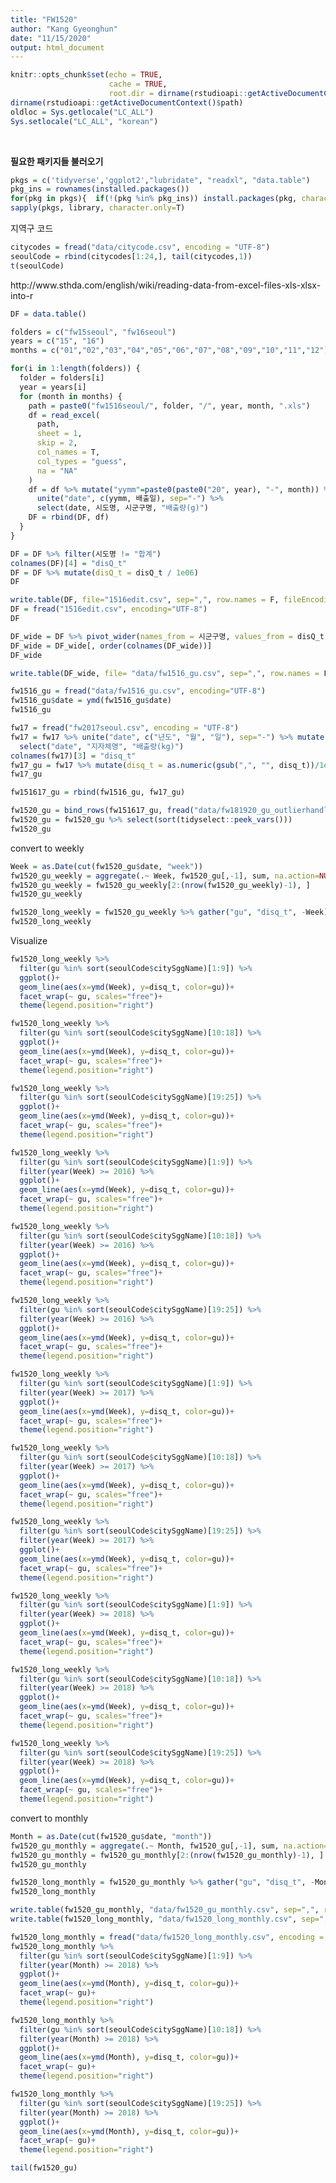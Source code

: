 ```yaml
---
title: "FW1520"
author: "Kang Gyeonghun"
date: "11/15/2020"
output: html_document
---
```


```r
knitr::opts_chunk$set(echo = TRUE,
                      cache = TRUE,
                      root.dir = dirname(rstudioapi::getActiveDocumentContext()$path))
dirname(rstudioapi::getActiveDocumentContext()$path)
oldloc = Sys.getlocale("LC_ALL")
Sys.setlocale("LC_ALL", "korean")
```

<br>

**필요한 패키지들 불러오기**
```r
pkgs = c('tidyverse','ggplot2',"lubridate", "readxl", "data.table")
pkg_ins = rownames(installed.packages())
for(pkg in pkgs){  if(!(pkg %in% pkg_ins)) install.packages(pkg, character.only=T) }
sapply(pkgs, library, character.only=T)
```

지역구 코드

```r
citycodes = fread("data/citycode.csv", encoding = "UTF-8")
seoulCode = rbind(citycodes[1:24,], tail(citycodes,1))
t(seoulCode)
```


http://www.sthda.com/english/wiki/reading-data-from-excel-files-xls-xlsx-into-r

```r
DF = data.table()

folders = c("fw15seoul", "fw16seoul")
years = c("15", "16")
months = c("01","02","03","04","05","06","07","08","09","10","11","12")

for(i in 1:length(folders)) {
  folder = folders[i]
  year = years[i]
  for (month in months) {
    path = paste0("fw1516seoul/", folder, "/", year, month, ".xls")
    df = read_excel(
      path,
      sheet = 1,
      skip = 2,
      col_names = T,
      col_types = "guess",
      na = "NA"
    )
    df = df %>% mutate("yymm"=paste0(paste0("20", year), "-", month)) %>% 
      unite("date", c(yymm, 배출일), sep="-") %>% 
      select(date, 시도명, 시군구명, "배출량(g)")
    DF = rbind(DF, df)
  }
}

DF = DF %>% filter(시도명 != "합계")
colnames(DF)[4] = "disQ_t"
DF = DF %>% mutate(disQ_t = disQ_t / 1e06)
DF
```

```r
write.table(DF, file="1516edit.csv", sep=",", row.names = F, fileEncoding = "UTF-8")
DF = fread("1516edit.csv", encoding="UTF-8")
DF
```

```r
DF_wide = DF %>% pivot_wider(names_from = 시군구명, values_from = disQ_t) %>% select(-"시도명")
DF_wide = DF_wide[, order(colnames(DF_wide))]
DF_wide
```

```r
write.table(DF_wide, file= "data/fw1516_gu.csv", sep=",", row.names = F, fileEncoding = "UTF-8")
```

```r
fw1516_gu = fread("data/fw1516_gu.csv", encoding="UTF-8")
fw1516_gu$date = ymd(fw1516_gu$date)
fw1516_gu
```

```r
fw17 = fread("fw2017seoul.csv", encoding = "UTF-8")
fw17 = fw17 %>% unite("date", c("년도", "월", "일"), sep="-") %>% mutate(date = ymd(date)) %>% 
  select("date", "지자체명", "배출량(kg)")
colnames(fw17)[3] = "disq_t"
fw17_gu = fw17 %>% mutate(disq_t = as.numeric(gsub(",", "", disq_t))/1e6) %>% spread("지자체명", disq_t)
fw17_gu
```

```r
fw151617_gu = rbind(fw1516_gu, fw17_gu)
```

```r
fw1520_gu = bind_rows(fw151617_gu, fread("data/fw181920_gu_outlierhandled.csv", encoding = "UTF-8"))
fw1520_gu = fw1520_gu %>% select(sort(tidyselect::peek_vars()))
fw1520_gu
```

convert to weekly

```r
Week = as.Date(cut(fw1520_gu$date, "week"))
fw1520_gu_weekly = aggregate(.~ Week, fw1520_gu[,-1], sum, na.action=NULL)
fw1520_gu_weekly = fw1520_gu_weekly[2:(nrow(fw1520_gu_weekly)-1), ]
fw1520_gu_weekly

fw1520_long_weekly = fw1520_gu_weekly %>% gather("gu", "disq_t", -Week)
fw1520_long_weekly
```


Visualize

```r
fw1520_long_weekly %>% 
  filter(gu %in% sort(seoulCode$citySggName)[1:9]) %>% 
  ggplot()+
  geom_line(aes(x=ymd(Week), y=disq_t, color=gu))+
  facet_wrap(~ gu, scales="free")+
  theme(legend.position="right")

fw1520_long_weekly %>% 
  filter(gu %in% sort(seoulCode$citySggName)[10:18]) %>%
  ggplot()+
  geom_line(aes(x=ymd(Week), y=disq_t, color=gu))+
  facet_wrap(~ gu, scales="free")+
  theme(legend.position="right")

fw1520_long_weekly %>% 
  filter(gu %in% sort(seoulCode$citySggName)[19:25]) %>% 
  ggplot()+
  geom_line(aes(x=ymd(Week), y=disq_t, color=gu))+
  facet_wrap(~ gu, scales="free")+
  theme(legend.position="right")
```

```r
fw1520_long_weekly %>% 
  filter(gu %in% sort(seoulCode$citySggName)[1:9]) %>% 
  filter(year(Week) >= 2016) %>% 
  ggplot()+
  geom_line(aes(x=ymd(Week), y=disq_t, color=gu))+
  facet_wrap(~ gu, scales="free")+
  theme(legend.position="right")

fw1520_long_weekly %>% 
  filter(gu %in% sort(seoulCode$citySggName)[10:18]) %>% 
  filter(year(Week) >= 2016) %>% 
  ggplot()+
  geom_line(aes(x=ymd(Week), y=disq_t, color=gu))+
  facet_wrap(~ gu, scales="free")+
  theme(legend.position="right")

fw1520_long_weekly %>% 
  filter(gu %in% sort(seoulCode$citySggName)[19:25]) %>% 
  filter(year(Week) >= 2016) %>% 
  ggplot()+
  geom_line(aes(x=ymd(Week), y=disq_t, color=gu))+
  facet_wrap(~ gu, scales="free")+
  theme(legend.position="right")
```


```r
fw1520_long_weekly %>% 
  filter(gu %in% sort(seoulCode$citySggName)[1:9]) %>% 
  filter(year(Week) >= 2017) %>% 
  ggplot()+
  geom_line(aes(x=ymd(Week), y=disq_t, color=gu))+
  facet_wrap(~ gu, scales="free")+
  theme(legend.position="right")

fw1520_long_weekly %>% 
  filter(gu %in% sort(seoulCode$citySggName)[10:18]) %>% 
  filter(year(Week) >= 2017) %>% 
  ggplot()+
  geom_line(aes(x=ymd(Week), y=disq_t, color=gu))+
  facet_wrap(~ gu, scales="free")+
  theme(legend.position="right")

fw1520_long_weekly %>% 
  filter(gu %in% sort(seoulCode$citySggName)[19:25]) %>% 
  filter(year(Week) >= 2017) %>% 
  ggplot()+
  geom_line(aes(x=ymd(Week), y=disq_t, color=gu))+
  facet_wrap(~ gu, scales="free")+
  theme(legend.position="right")
```

```r
fw1520_long_weekly %>% 
  filter(gu %in% sort(seoulCode$citySggName)[1:9]) %>% 
  filter(year(Week) >= 2018) %>% 
  ggplot()+
  geom_line(aes(x=ymd(Week), y=disq_t, color=gu))+
  facet_wrap(~ gu, scales="free")+
  theme(legend.position="right")

fw1520_long_weekly %>% 
  filter(gu %in% sort(seoulCode$citySggName)[10:18]) %>% 
  filter(year(Week) >= 2018) %>% 
  ggplot()+
  geom_line(aes(x=ymd(Week), y=disq_t, color=gu))+
  facet_wrap(~ gu, scales="free")+
  theme(legend.position="right")

fw1520_long_weekly %>% 
  filter(gu %in% sort(seoulCode$citySggName)[19:25]) %>% 
  filter(year(Week) >= 2018) %>% 
  ggplot()+
  geom_line(aes(x=ymd(Week), y=disq_t, color=gu))+
  facet_wrap(~ gu, scales="free")+
  theme(legend.position="right")
```


convert to monthly

```r
Month = as.Date(cut(fw1520_gu$date, "month"))
fw1520_gu_monthly = aggregate(.~ Month, fw1520_gu[,-1], sum, na.action=NULL)
fw1520_gu_monthly = fw1520_gu_monthly[2:(nrow(fw1520_gu_monthly)-1), ]
fw1520_gu_monthly

fw1520_long_monthly = fw1520_gu_monthly %>% gather("gu", "disq_t", -Month)
fw1520_long_monthly
```
```r
write.table(fw1520_gu_monthly, "data/fw1520_gu_monthly.csv", sep=",", row.names = F, fileEncoding = "UTF-8")
write.table(fw1520_long_monthly, "data/fw1520_long_monthly.csv", sep=",", row.names = F, fileEncoding = "UTF-8")
```



```r
fw1520_long_monthly = fread("data/fw1520_long_monthly.csv", encoding = "UTF-8")
fw1520_long_monthly %>% 
  filter(gu %in% sort(seoulCode$citySggName)[1:9]) %>% 
  filter(year(Month) >= 2018) %>% 
  ggplot()+
  geom_line(aes(x=ymd(Month), y=disq_t, color=gu))+
  facet_wrap(~ gu)+
  theme(legend.position="right")

fw1520_long_monthly %>% 
  filter(gu %in% sort(seoulCode$citySggName)[10:18]) %>%
  filter(year(Month) >= 2018) %>% 
  ggplot()+
  geom_line(aes(x=ymd(Month), y=disq_t, color=gu))+
  facet_wrap(~ gu)+
  theme(legend.position="right")

fw1520_long_monthly %>% 
  filter(gu %in% sort(seoulCode$citySggName)[19:25]) %>% 
  filter(year(Month) >= 2018) %>% 
  ggplot()+
  geom_line(aes(x=ymd(Month), y=disq_t, color=gu))+
  facet_wrap(~ gu)+
  theme(legend.position="right")
```

```r
tail(fw1520_gu)
```









